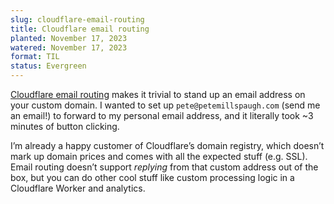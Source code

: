 ```yaml
---
slug: cloudflare-email-routing
title: Cloudflare email routing
planted: November 17, 2023
watered: November 17, 2023
format: TIL
status: Evergreen
---
```


[Cloudflare email routing](https://developers.cloudflare.com/email-routing/) makes it trivial to stand up an email address on your custom domain. I wanted to set up `pete@petemillspaugh.com` (send me an email!) to forward to my personal email address, and it literally took ~3 minutes of button clicking.

I’m already a happy customer of Cloudflare’s domain registry, which doesn’t mark up domain prices and comes with all the expected stuff (e.g. SSL). Email routing doesn’t support _replying_ from that custom address out of the box, but you can do other cool stuff like custom processing logic in a Cloudflare Worker and analytics.

